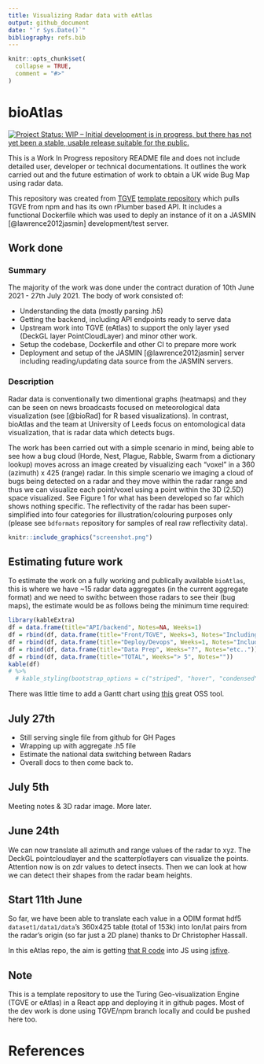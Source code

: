 ```yaml
---
title: Visualizing Radar data with eAtlas
output: github_document
date: "`r Sys.Date()`"
bibliography: refs.bib
---
```


<!-- README.md is generated from README.Rmd. Please edit that file -->

```r
knitr::opts_chunk$set(
  collapse = TRUE,
  comment = "#>"
)
```


# bioAtlas 
[![Project Status: WIP – Initial development is in progress, but there has not yet been a stable, usable release suitable for the public.](https://www.repostatus.org/badges/latest/wip.svg)](https://www.repostatus.org/#wip)

This is a Work In Progress repository README file and does not include detailed user, developer or technical documentations. It outlines the work carried out and the future estimation of work to obtain a UK wide Bug Map using radar data.

This repository was created from [TGVE](https://github.com/layik/eAtlas) [template repository](https://github.com/layik/eatlas-template) which pulls TGVE from npm and has its own rPlumber based API. It includes a functional Dockerfile which was used to deply an instance of it on a JASMIN [@lawrence2012jasmin] development/test server. 

## Work done

### Summary

The majority of the work was done under the contract duration of 10th June 2021 - 27th July 2021. The body of work consisted of:

* Understanding the data (mostly parsing .h5)
* Getting the backend, including API endpoints ready to serve data
* Upstream work into TGVE (eAtlas) to support the only layer ysed (DeckGL layer PointCloudLayer) and minor other work.
* Setup the codebase, Dockerfile and other CI to prepare more work
* Deployment and setup of the JASMIN [@lawrence2012jasmin] server including reading/updating data source from the JASMIN servers.

### Description

Radar data is conventionally two dimentional graphs (heatmaps) and they can be seen on news broadcasts focused on meteorological data visualization (see [@bioRad] for R based visualizations). In contrast, bioAtlas and the team at University of Leeds focus on entomological data visualization, that is radar data which detects bugs. 

The work has been carried out with a simple scenario in mind, being able to see how a bug cloud (Horde, Nest, Plague, Rabble, Swarm from a dictionary lookup) moves across an image created by visualizing each "voxel" in a 360 (azimuth) x 425 (range) radar. In this simple scenario we imaging a cloud of bugs being detected on a radar and they move within the radar range and thus we can visualize each point/voxel using a point within the 3D (2.5D) space visualized. See Figure 1 for what has been developed so far which shows nothing specific. The reflectivity of the radar has been super-simplified into four categories for illustration/colouring purposes only (please see `bdformats` repository for samples of real raw reflectivity data).

```r
knitr::include_graphics("screenshot.png")
```

## Estimating future work

To estimate the work on a fully working and publically available `bioAtlas`, this is where we have ~15 radar data aggregates (in the current aggregate format) and we need to swithc between those radars to see their (bug maps), the estimate would be as follows being the minimum time required:

```r
library(kableExtra)
df = data.frame(title="API/backend", Notes=NA, Weeks=1)
df = rbind(df, data.frame(title="Front/TGVE", Weeks=3, Notes="Including minor/moderate changes to TGVE"))
df = rbind(df, data.frame(title="Deploy/Devops", Weeks=1, Notes="Including CI setup?"))
df = rbind(df, data.frame(title="Data Prep", Weeks="?", Notes="etc.."))
df = rbind(df, data.frame(title="TOTAL", Weeks="> 5", Notes=""))
kable(df) 
# %>%
  # kable_styling(bootstrap_options = c("striped", "hover", "condensed", "responsive"))
```

<!-- * Finish off any API, data source piping etc:  -->

There was little time to add a Gantt chart using [this](https://mermaid-js.github.io/mermaid-live-editor) great OSS tool.

## July 27th

* Still serving single file from github for GH Pages
* Wrapping up with aggregate .h5 file
* Estimate the national data switching between Radars
* Overall docs to then come back to.

## July 5th

Meeting notes & 3D radar image. More later.


## June 24th

We can now translate all azimuth and range values of the radar to xyz. The DeckGL pointcloudlayer and the scatterplotlayers can visualize the points. Attention now is on zdr values to detect insects. Then we can look at how we can detect their shapes from the radar beam heights. 

## Start 11th June
So far, we have been able to translate each value in a ODIM format hdf5 `dataset1/data1/data`'s 360x425 table (total of 153k) into lon/lat pairs from the radar's origin (so far just a 2D plane) thanks to Dr Christopher Hassall.

In this eAtlas repo, the aim is getting [that R code](https://github.com/biodar/bdformats/blob/e77bee40fb6ebf5e76cd9c68691d0c67f3d110fa/Reading%20HDF5%20in%20R.R) into JS using [jsfive](https://github.com/usnistgov/jsfive).

## Note
This is a template repository to use the Turing Geo-visualization Engine (TGVE or eAtlas) in a React app and deploying it in github pages. Most of the dev work is done using TGVE/npm branch locally and could be pushed here too.

# References